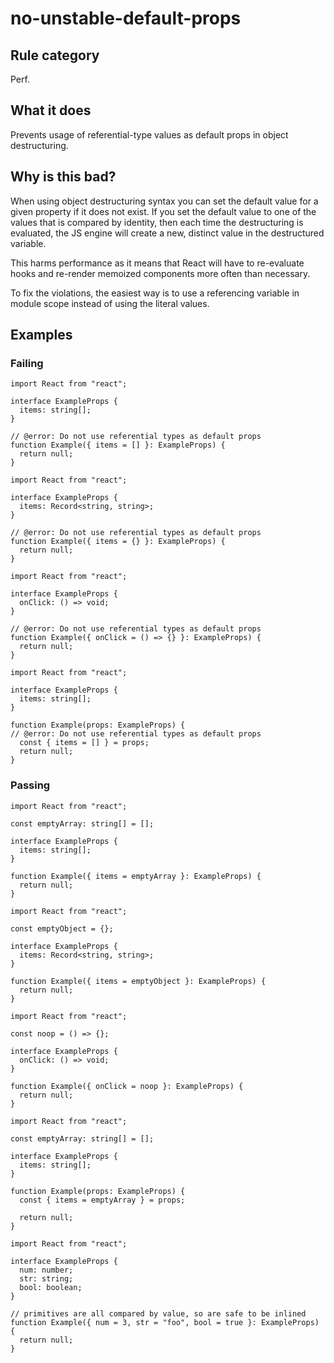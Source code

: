 # no-unstable-default-props

## Rule category

Perf.

## What it does

Prevents usage of referential-type values as default props in object destructuring.

## Why is this bad?

When using object destructuring syntax you can set the default value for a given property if it does not exist. If you set the default value to one of the values that is compared by identity, then each time the destructuring is evaluated, the JS engine will create a new, distinct value in the destructured variable.

This harms performance as it means that React will have to re-evaluate hooks and re-render memoized components more often than necessary.

To fix the violations, the easiest way is to use a referencing variable in module scope instead of using the literal values.

## Examples

### Failing

```tsx twoslash
import React from "react";

interface ExampleProps {
  items: string[];
}

// @error: Do not use referential types as default props
function Example({ items = [] }: ExampleProps) {
  return null;
}
```

```tsx twoslash
import React from "react";

interface ExampleProps {
  items: Record<string, string>;
}

// @error: Do not use referential types as default props
function Example({ items = {} }: ExampleProps) {
  return null;
}
```

```tsx twoslash
import React from "react";

interface ExampleProps {
  onClick: () => void;
}

// @error: Do not use referential types as default props
function Example({ onClick = () => {} }: ExampleProps) {
  return null;
}
```

```tsx twoslash
import React from "react";

interface ExampleProps {
  items: string[];
}

function Example(props: ExampleProps) {
// @error: Do not use referential types as default props
  const { items = [] } = props;
  return null;
}
```

### Passing

```tsx twoslash
import React from "react";

const emptyArray: string[] = [];

interface ExampleProps {
  items: string[];
}

function Example({ items = emptyArray }: ExampleProps) {
  return null;
}
```

```tsx twoslash
import React from "react";

const emptyObject = {};

interface ExampleProps {
  items: Record<string, string>;
}

function Example({ items = emptyObject }: ExampleProps) {
  return null;
}
```

```tsx twoslash
import React from "react";

const noop = () => {};

interface ExampleProps {
  onClick: () => void;
}

function Example({ onClick = noop }: ExampleProps) {
  return null;
}
```

```tsx twoslash
import React from "react";

const emptyArray: string[] = [];

interface ExampleProps {
  items: string[];
}

function Example(props: ExampleProps) {
  const { items = emptyArray } = props;

  return null;
}
```

```tsx twoslash
import React from "react";

interface ExampleProps {
  num: number;
  str: string;
  bool: boolean;
}

// primitives are all compared by value, so are safe to be inlined
function Example({ num = 3, str = "foo", bool = true }: ExampleProps) {
  return null;
}
```

